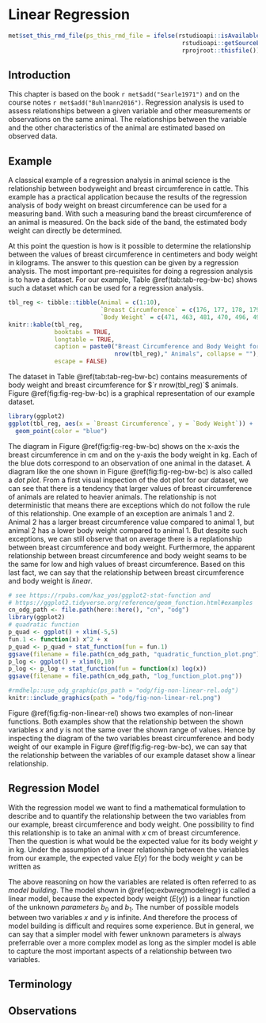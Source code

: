 # Linear Regression {#asm-regr}
```r
met$set_this_rmd_file(ps_this_rmd_file = ifelse(rstudioapi::isAvailable(), 
                                                 rstudioapi::getSourceEditorContext()$path, 
                                                 rprojroot::thisfile()))
```

## Introduction
This chapter is based on the book `r met$add("Searle1971")` and on the course notes `r met$add("Buhlmann2016")`. Regression analysis is used to assess relationships between a given variable and other measurements or observations on the same animal. The relationships between the variable and the other characteristics of the animal are estimated based on observed data. 


## Example
A classical example of a regression analysis in animal science is the relationship between bodyweight and breast circumference in cattle. This example has a practical application because the results of the regression analysis of body weight on breast circumference can be used for a measuring band. With such a measuring band the breast circumference of an animal is measured. On the back side of the band, the estimated body weight can directly be determined. 

At this point the question is how is it possible to determine the relationship between the values of breast circumference in centimeters and body weight in kilograms. The answer to this question can be given by a regression analysis. The most important pre-requisites for doing a regression analysis is to have a dataset. For our example, Table \@ref(tab:tab-reg-bw-bc) shows such a dataset which can be used for a regression analysis. 

```r
tbl_reg <- tibble::tibble(Animal = c(1:10),
                          `Breast Circumference` = c(176, 177, 178, 179, 179, 180, 181, 182,183, 184),
                          `Body Weight` = c(471, 463, 481, 470, 496, 491, 518, 511, 510, 541))
knitr::kable(tbl_reg,
             booktabs = TRUE,
             longtable = TRUE,
             caption = paste0("Breast Circumference and Body Weight for ", 
                              nrow(tbl_reg)," Animals", collapse = ""),
             escape = FALSE)
```

The dataset in Table \@ref(tab:tab-reg-bw-bc) contains measurements of body weight and breast circumference for $`r nrow(tbl_reg)`$ animals. Figure \@ref(fig:fig-reg-bw-bc) is a graphical representation of our example dataset. 

```r
library(ggplot2)
ggplot(tbl_reg, aes(x = `Breast Circumference`, y = `Body Weight`)) +
  geom_point(color = "blue") 
```

The diagram in Figure \@ref(fig:fig-reg-bw-bc) shows on the x-axis the breast circumference in cm and on the y-axis the body weight in kg. Each of the blue dots correspond to an observation of one animal in the dataset. A diagram like the one shown in Figure \@ref(fig:fig-reg-bw-bc) is also called a _dot plot_. From a first visual inspection of the dot plot for our dataset, we can see that there is a tendency that larger values of breast circumference of animals are related to heavier animals. The relationship is not deterministic that  means there are exceptions which do not follow the rule of this relationship. One example of an exception are animals 1 and 2. Animal 2 has a larger breast circumference value compared to animal 1,  but animal 2 has a lower body weight compared to animal 1. But despite such exceptions, we can still observe that on average there is a replationship between breast circumference and body weight. Furthermore, the apparent relationship between breast circumference and body weight seams to be the same for low and high values of breast circumference. Based on this last fact, we can say that the relationship between breast circumference and body weight is _linear_. 

```r
# see https://rpubs.com/kaz_yos/ggplot2-stat-function and 
# https://ggplot2.tidyverse.org/reference/geom_function.html#examples
cn_odg_path <- file.path(here::here(), "cn", "odg")
library(ggplot2)
# quadratic function
p_quad <- ggplot() + xlim(-5,5)
fun.1 <- function(x) x^2 + x
p_quad <- p_quad + stat_function(fun = fun.1) 
ggsave(filename = file.path(cn_odg_path, "quadratic_function_plot.png"))
p_log <- ggplot() + xlim(0,10)
p_log <- p_log + stat_function(fun = function(x) log(x))
ggsave(filename = file.path(cn_odg_path, "log_function_plot.png"))
```

```r
#rmdhelp::use_odg_graphic(ps_path = "odg/fig-non-linear-rel.odg")
knitr::include_graphics(path = "odg/fig-non-linear-rel.png")
```

Figure \@ref(fig:fig-non-linear-rel) shows two examples of non-linear functions. Both examples show that the relationship between the shown variables $x$ and $y$ is not the same over the shown range of values. Hence by inspecting the diagram of the two variables breast circumference and body weight of our example in Figure \@ref(fig:fig-reg-bw-bc), we can say that the relationship between the variables of our example dataset show a linear relationship.


## Regression Model
With the regression model we want to find a mathematical formulation to describe and to quantify the relationship between the two variables from  our example, breast circumference and body weight. One possibility to find this relationship is to take an animal with $x$ cm of breast circumference. Then the question is what would be the expected value for its body weight $y$ in kg. Under the assumption of a linear relationship between the variables from our example, the expected value $E(y)$ for the body weight $y$ can be written as 

\begin{equation}
E(y) = b_0 + b_1 * x
(\#eq:exbwregmodelregr)
\end{equation}

The above reasoning on how the variables are related is often referred to as _model building_. The model shown in \@ref(eq:exbwregmodelregr) is called a linear model, because the expected body weight ($E(y)$) is a linear function of the unknown _parameters_ $b_0$ and $b_1$. The number of possible models between two variables $x$ and $y$ is infinite. And therefore the process of model building is difficult and requires some experience. But in general, we can say that a simpler model with fewer unknown parameters is always preferrable over a more complex model as long as the simpler model is able to capture the most important aspects of a relationship between two variables. 


## Terminology


## Observations











 
